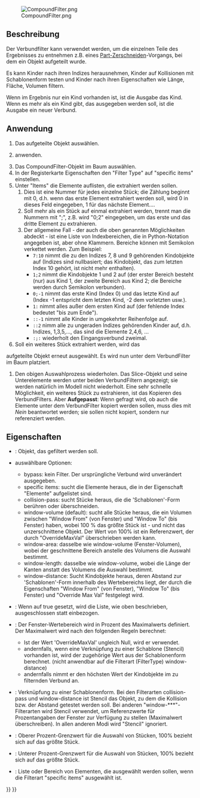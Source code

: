 <languages/>
{{Docnav/de
|[[Part_ExplodeCompound/de|VerbundSprengen]]
|[[Part_Boolean/de|BoolescheOperationen]]
|[[Part_Workbench/de|Part]]
|IconL=Part_ExplodeCompound.svg
|IconR=Part_Boolean.svg
|IconC=Workbench_Part.svg
}}

{{GuiCommand/de
|Name=Part Compound‏‎Filter
|Name/de=Part VerbundFiltern
|MenuLocation=Formteil → Verbund → Verbundfilter
|Workbenches=[[Part_Workbench/de|Part]]
|Version=0.17
}}

[[File:CompoundFilter.png]]

<span id="Description"></span>
==Beschreibung==

Der Verbundfilter kann verwendet werden, um die einzelnen Teile des Ergebnisses zu entnehmen z.B. eines [[Part Slice/de|Part-Zerschneiden]]-Vorgangs, bei dem ein Objekt aufgeteilt wurde.

Es kann Kinder nach ihren Indizes herausnehmen, Kinder auf Kollisionen mit Schablonenform testen und Kinder nach ihren Eigenschaften wie Länge, Fläche, Volumen filtern.

Wenn im Ergebnis nur ein Kind vorhanden ist, ist die Ausgabe das Kind. Wenn es mehr als ein Kind gibt, das ausgegeben werden soll, ist die Ausgabe ein neuer Verbund.

<span id="Usage"></span>
==Anwendung==

# Das aufgeteilte Objekt auswählen.
# {{MenuCommand|Part → Verbund → VerbundFilter}} anwenden.
# Das CompoundFilter-Objekt im Baum auswählen.
# In der Registerkarte Eigenschaften den "Filter Type" auf "specific items" einstellen.
# Unter "Items" die Elemente auflisten, die extrahiert werden sollen.
## Dies ist eine Nummer für jedes einzelne Stück; die Zählung beginnt mit 0, d.h. wenn das erste Element extrahiert werden soll, wird 0 in dieses Feld eingegeben, 1 für das nächste Element....
## Soll mehr als ein Stück auf einmal extrahiert werden, trennt man die Nummern mit ";", z.B. wird "0;2" eingegeben, um das erste und das dritte Element zu extrahieren.
## Der allgemeine Fall - der auch die oben genannten Möglichkeiten abdeckt - ist eine Liste von Indexbereichen, die in Python-Notation angegeben ist, aber ohne Klammern. Bereiche können mit Semikolon verkettet werden. Zum Beispiel:
##* <tt>7:10</tt> nimmt die zu den Indizes 7, 8 und 9 gehörenden Kindobjekte auf (Indizes sind nullbasiert; das Kindobjekt, das zum letzten Index 10 gehört, ist nicht mehr enthalten).
##* <tt>1;2 </tt> nimmt die Kindobjekte 1 und 2 auf (der erster Bereich besteht (nur) aus Kind 1, der zweite Bereich aus Kind 2; die Bereiche werden durch Semikolon verbunden).
##* <tt>0;-1</tt> nimmt das erste Kind (Index 0) und das letzte Kind auf (Index -1 entspricht dem letzten Kind, -2 dem vorletzten usw.).
##* <tt>1: </tt> nimmt alles außer dem ersten Kind auf (der fehlende Index bedeutet "bis zum Ende").
##* <tt>::-1</tt> nimmt alle Kinder in umgekehrter Reihenfolge auf.
##* <tt>::2 </tt> nimm alle zu ungeraden Indizes gehörenden Kinder auf, d.h. Indizes, 1,3,5,..., das sind die Elemente 2,4,6, ...
##* <tt>:;: </tt> wiederholt den Eingangsverbund zweimal.
# Soll ein weiteres Stück extrahiert werden, wird das 
aufgeteilte Objekt erneut ausgewählt. Es wird nun unter dem VerbundFilter im Baum platziert.
# Den obigen Auswahlprozess wiederholen. Das Slice-Objekt und seine Unterelemente werden unter beiden VerbundFiltern angezeigt; sie werden natürlich im Modell nicht wiederholt. Eine sehr schnelle Möglichkeit, ein weiteres Stück zu extrahieren, ist das Kopieren des VerbundFilters. Aber '''Aufgepasst''': Wenn gefragt wird, ob auch die Elemente unter dem VerbundFilter kopiert werden sollen, muss dies mit ''Nein'' beantwortet werden; sie sollen nicht kopiert, sondern nur referenziert werden.

<span id="Properties"></span>
==Eigenschaften==

* {{PropertyData|Base}}: Objekt, das gefiltert werden soll.
* {{PropertyData|Filter Type}} auswählbare Optionen:
** bypass: kein Filter. Der ursprüngliche Verbund wird unverändert ausgegeben.
** specific items: sucht die Elemente heraus, die in der Eigenschaft "Elemente" aufgelistet sind.
** collision-pass: sucht Stücke heraus, die die 'Schablonen'-Form berühren oder überschneiden.
** window-volume (default): sucht alle Stücke heraus, die ein Volumen zwischen "Window From" (von Fenster) und "Window To" (bis Fenster) haben, wobei 100 % das größte Stück ist - und nicht das unzerschnittene Objekt.  Der Wert von 100% ist ein Referenzwert, der durch "OverrideMaxVal" überschrieben werden kann.
** window-area: dasselbe wie window-volume (Fenster-Volumen), wobei der geschnittene Bereich anstelle des Volumens die Auswahl bestimmt.
** window-length: dasselbe wie window-volume, wobei die Länge der Kanten anstatt des Volumens die Auswahl bestimmt.
** window-distance: Sucht Kindobjekte heraus, deren Abstand zur 'Schablonen'-Form innerhalb des Wertebereichs liegt, der durch die Eigenschaften "Window From" (von Fenster), "Window To" (bis Fenster) und "Override Max Val" festgelegt wird.
* {{PropertyData|Invert}}: Wenn auf true gesetzt, wird die Liste, wie oben beschrieben, ausgeschlossen statt einbezogen.
* {{PropertyData|Override Max Val}}: Der Fenster-Wertebereich wird in Prozent des Maximalwerts definiert. Der Maximalwert wird nach den folgenden Regeln berechnet:
** Ist der Wert 'OverrideMaxVal' ungleich Null, wird er verwendet.
** andernfalls, wenn eine Verknüpfung zu einer Schablone (Stencil) vorhanden ist, wird der zugehörige Wert aus der Schablonenform berechnet. (nicht anwendbar auf die Filterart (FilterType) window-distance)
** andernfalls nimmt er den höchsten Wert der Kindobjekte im zu filternden Verbund an.
* {{PropertyData|Stencil}}: Verknüpfung zu einer Schablonenform. Bei den Filterarten collision-pass und window-distance ist Stencil das Objekt, zu dem die Kollision bzw. der Abstand getestet werden soll. Bei anderen "window-***"-Filterarten wird Stencil verwendet, um Referenzwerte für Prozentangaben der Fenster zur Verfügung zu stellen (Maximalwert überschreiben). In allen anderen Modi wird "Stencil" ignoriert.
* {{PropertyData|Window From}}: Oberer Prozent-Grenzwert für die Auswahl von Stücken, 100% bezieht sich auf das größte Stück.
* {{PropertyData|Window To}}: Unterer Prozent-Grenzwert für die Auswahl von Stücken, 100% bezieht sich auf das größte Stück.
* {{PropertyData|items}}: Liste oder Bereich von Elementen, die ausgewählt werden sollen, wenn die Filterart "specific items" ausgewählt ist.



{{Docnav/de
|[[Part_ExplodeCompound/de|VerbundSprengen]]
|[[Part_Boolean/de|BoolescheOperationen]]
|[[Part_Workbench/de|Part]]
|IconL=Part_ExplodeCompound.svg
|IconR=Part_Boolean.svg
|IconC=Workbench_Part.svg
}}

{{Part Tools navi{{#translation:}}}}
{{Userdocnavi{{#translation:}}}}
{{clear}}